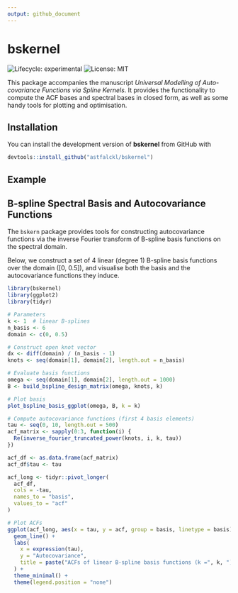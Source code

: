 ```yaml
---
output: github_document
---
```


<!-- ```{r, include = FALSE}
knitr::opts_chunk$set(
  collapse = TRUE,
  comment = "#>",
  fig.path = "man/figures/README-",
  out.width = "100%"
)
``` -->

# bskernel

<!-- badges: start -->
![Lifecycle: experimental](https://img.shields.io/badge/lifecycle-experimental-orange.svg)
![License: MIT](https://img.shields.io/badge/license-MIT-blue.svg)

<!-- badges: end -->

This package accompanies the manuscript _Universal Modelling of Auto-covariance Functions via Spline Kernels_. It provides the functionality to compute the ACF bases and spectral bases in closed form, as well as some handy tools for plotting and optimisation.

## Installation

You can install the development version of **bskernel** from GitHub with

```r
devtools::install_github("astfalckl/bskernel")
```

## Example

## B-spline Spectral Basis and Autocovariance Functions

The `bskern` package provides tools for constructing autocovariance functions via the inverse Fourier transform of B-spline basis functions on the spectral domain.

Below, we construct a set of 4 linear (degree 1) B-spline basis functions over the domain \([0, 0.5]\), and visualise both the basis and the autocovariance functions they induce.

```r
library(bskernel)
library(ggplot2)
library(tidyr)

# Parameters
k <- 1  # linear B-splines
n_basis <- 6
domain <- c(0, 0.5)

# Construct open knot vector
dx <- diff(domain) / (n_basis - 1)
knots <- seq(domain[1], domain[2], length.out = n_basis)

# Evaluate basis functions
omega <- seq(domain[1], domain[2], length.out = 1000)
B <- build_bspline_design_matrix(omega, knots, k)

# Plot basis
plot_bspline_basis_ggplot(omega, B, k = k)
```

```r
# Compute autocovariance functions (first 4 basis elements)
tau <- seq(0, 10, length.out = 500)
acf_matrix <- sapply(0:3, function(i) {
  Re(inverse_fourier_truncated_power(knots, i, k, tau))
})

acf_df <- as.data.frame(acf_matrix)
acf_df$tau <- tau

acf_long <- tidyr::pivot_longer(
  acf_df,
  cols = -tau,
  names_to = "basis",
  values_to = "acf"
)

# Plot ACFs
ggplot(acf_long, aes(x = tau, y = acf, group = basis, linetype = basis)) +
  geom_line() +
  labs(
    x = expression(tau),
    y = "Autocovariance",
    title = paste("ACFs of linear B-spline basis functions (k =", k, ")")
  ) +
  theme_minimal() +
  theme(legend.position = "none")
```
